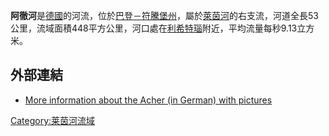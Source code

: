 {{coord|48|45|27|N|8|0|17|E|display=title}} 

'''阿徹河'''是[[德國|德國]]的河流，位於[[巴登－符騰堡州|巴登－符騰堡州]]，屬於[[萊茵河|萊茵河]]的右支流，河道全長53公里，流域面積448平方公里，河口處在[[利希特瑙|利希特瑙]]附近，平均流量每秒9.13立方米。

==外部連結==
*[http://www.deheim.de/wissen/acher.php More information about the Acher (in German) with pictures] {{Webarchive|url=https://archive.is/20130105185306/http://www.deheim.de/wissen/acher.php |date=2013-01-05 }}

{{Germany-geo-stub}}
[[Category:莱茵河流域|Category:莱茵河流域]]